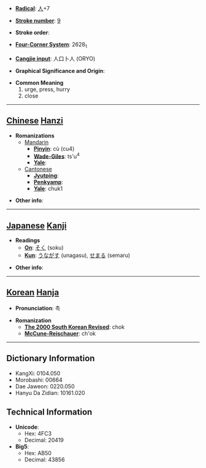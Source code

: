 * '''[[Wiktionary:Chinese radical index| Radical]]''': [[Wiktionary:Chinese radical index 人|人]]+7

* '''[[Wiktionary:Chinese total strokes index|Stroke number]]''': [[Wiktionary:Chinese total strokes index 9|9]]

* '''Stroke order''': 

* '''[[Wiktionary:Chinese four corner index|Four-Corner System]]''': 2628<sub>1</sub>

* '''[[Wiktionary:Chinese Cangjie index|Cangjie input]]''': 人口卜人 (ORYO)

* '''Graphical Significance and Origin''': 

* '''Common Meaning'''
*#urge, press, hurry
*# close


----

== [[Chinese]] [[Hanzi]] ==

* '''Romanizations'''
** [[Mandarin]]
*** '''[[Pinyin]]''': cù (cu4)
*** '''[[Wade-Giles]]''': ts'u<sup>4</sup>
*** '''[[Yale]]''': 
**[[Cantonese]]
***'''[[Jyutping]]''':
***'''[[Penkyamp]]''': 
***'''[[Yale]]''': chuk1

* '''Other info''': 

----

== [[Japanese]] [[Kanji]] ==

* '''Readings'''
** '''[[On]]''': [[そく]] (soku)
** '''[[Kun]]''': [[うながす]] (unagasu), [[せまる]] (semaru)

* '''Other info''':  

----

== [[Korean]] [[Hanja]] ==

* '''Pronunciation''': 촉

* '''Romanization'''
** '''[[The 2000 South Korean Revised Romanization|The 2000 South Korean Revised]]''': chok
** '''[[McCune-Reischauer]]''': ch'ok

----

== Dictionary Information ==

* KangXi: 0104.050
* Morobashi: 00664
* Dae Jaweon: 0220.050
* Hanyu Da Zidian: 10161.020

== Technical Information ==

* '''Unicode''':
** Hex: 4FC3
** Decimal: 20419
* '''Big5''':
** Hex: AB50
** Decimal: 43856